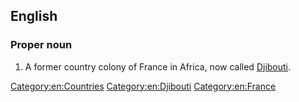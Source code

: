 ==English==
{{wikipedia}}

===Proper noun===
{{en-proper noun}}

# A former country colony of France in Africa, now called [[Djibouti]].

[[Category:en:Countries]]
[[Category:en:Djibouti]]
[[Category:en:France]]